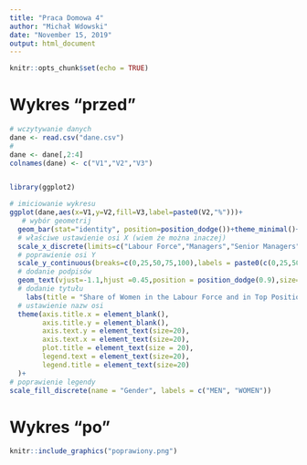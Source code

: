 ```yaml
---
title: "Praca Domowa 4"
author: "Michał Wdowski"
date: "November 15, 2019"
output: html_document
---
```


```r
knitr::opts_chunk$set(echo = TRUE)
```

# Wykres "przed"

```r
# wczytywanie danych
dane <- read.csv("dane.csv")
# 
dane <- dane[,2:4]
colnames(dane) <- c("V1","V2","V3")


library(ggplot2)

# imiciowanie wykresu
ggplot(dane,aes(x=V1,y=V2,fill=V3,label=paste0(V2,"%")))+
   # wybór geometrij
  geom_bar(stat="identity", position=position_dodge())+theme_minimal()+
  # właściwe ustawienie osi X (wiem że można inaczej)
  scale_x_discrete(limits=c("Labour Force","Managers","Senior Managers","Company Boards","TOP 0.1%","CEO'S"))+
  # poprawienie osi Y
  scale_y_continuous(breaks=c(0,25,50,75,100),labels = paste0(c(0,25,50,75,100),"%"),limits = c(0,100))+
  # dodanie podpisów 
  geom_text(vjust=-1.1,hjust =0.45,position = position_dodge(0.9),size=6)+
  # dodanie tytułu 
    labs(title = "Share of Women in the Labour Force and in Top Positions")+
  # ustawienie nazw osi 
  theme(axis.title.x = element_blank(),
        axis.title.y = element_blank(),
        axis.text.y = element_text(size=20),
        axis.text.x = element_text(size=20),
        plot.title = element_text(size = 20),
        legend.text = element_text(size=20),
        legend.title = element_text(size=20)
  )+
# poprawienie legendy 
scale_fill_discrete(name = "Gender", labels = c("MEN", "WOMEN"))


```

# Wykres "po"

```r
knitr::include_graphics("poprawiony.png")
```